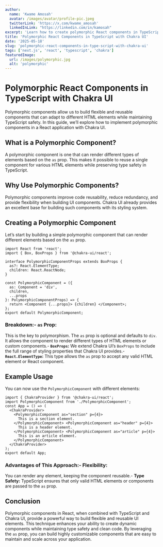```yaml
---
author:
  name: 'Kwame Amosah'
  avatar: /images/avatar/profile-pic.jpeg
  twitterLink: 'https://x.com/kwame_amosah'
  linkedInLink: "https://linkedin.com/in/kamosah"
excerpt: 'Learn how to create polymorphic React components in TypeScript using Chakra UI. Discover best practices for building reusable, flexible components that adapt to different HTML element types.'
title: 'Polymorphic React Components in TypeScript with Chakra UI'
date: '2025-05-18'
slug: 'polymorphic-react-components-in-type-script-with-chakra-ui'
tags: ['next.js', 'react', 'typescript', 'chakra']
featuredImage:
  url: /images/polymorphic.jpg
  alt: 'polymorphic'
---
```


# Polymorphic React Components in TypeScript with Chakra UI

Polymorphic components allow us to build flexible and reusable components that can adapt to different HTML elements while maintaining TypeScript safety. In this guide, we’ll explore how to implement polymorphic components in a React application with Chakra UI.

## What is a Polymorphic Component?

A polymorphic component is one that can render different types of elements based on the `as` prop. This makes it possible to reuse a single component for various HTML elements while preserving type safety in TypeScript.

## Why Use Polymorphic Components?

Polymorphic components improve code reusability, reduce redundancy, and provide flexibility when building UI components. Chakra UI already provides an excellent base for building such components with its styling system.

## Creating a Polymorphic Component

Let’s start by building a simple polymorphic component that can render different elements based on the `as` prop.

```tsx
import React from 'react';
import { Box, BoxProps } from '@chakra-ui/react';

interface PolymorphicComponentProps extends BoxProps {
  as?: React.ElementType;
  children: React.ReactNode;
}

const PolymorphicComponent = ({
  as: Component = 'div',
  children,
  ...props
}: PolymorphicComponentProps) => {
  return <Component {...props}> {children} </Component>;
};
export default PolymorphicComponent;
```

### Breakdown:- **`as` Prop:**

This is the key to polymorphism. The `as` prop is optional and defaults to `div`. It allows the component to render different types of HTML elements or custom components.- **`BoxProps`:** We extend Chakra UI’s `BoxProps` to include the full range of styling properties that Chakra UI provides.- **`React.ElementType`:** This type allows the `as` prop to accept any valid HTML element or React component.

## Example Usage

You can now use the `PolymorphicComponent` with different elements:

```tsx
import { ChakraProvider } from '@chakra-ui/react';
import PolymorphicComponent from './PolymorphicComponent';
const App = () => (
  <ChakraProvider>
    <PolymorphicComponent as="section" p={4}>
      This is a section element.
    </PolymorphicComponent> <PolymorphicComponent as="header" p={4}>
      This is a header element.
    </PolymorphicComponent> <PolymorphicComponent as="article" p={4}>
      This is an article element.
    </PolymorphicComponent>
  </ChakraProvider>
);
export default App;
```

### Advantages of This Approach:- **Flexibility:**

You can render any element, keeping the component reusable.- **Type Safety:** TypeScript ensures that only valid HTML elements or components are passed to the `as` prop.

## Conclusion

Polymorphic components in React, when combined with TypeScript and Chakra UI, provide a powerful way to build flexible and reusable UI elements. This technique enhances your ability to create dynamic components while maintaining type safety and clean code.
By leveraging the `as` prop, you can build highly customizable components that are easy to maintain and scale across your application.

